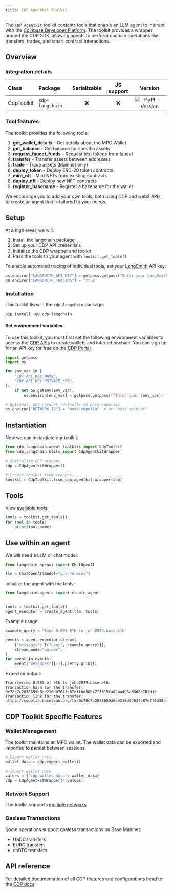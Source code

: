 ```yaml
---
title: CDP Agentkit Toolkit
---
```


The `CDP Agentkit` toolkit contains tools that enable an LLM agent to interact with the [Coinbase Developer Platform](https://docs.cdp.coinbase.com/). The toolkit provides a wrapper around the CDP SDK, allowing agents to perform onchain operations like transfers, trades, and smart contract interactions.

## Overview

### Integration details

| Class | Package | Serializable | JS support |  Version |
| :--- | :--- | :---: | :---: | :---: |
| CdpToolkit | `cdp-langchain` | ❌ | ❌ |  ![PyPI - Version](https://img.shields.io/pypi/v/cdp-langchain?style=flat-square&label=%20) |

### Tool features

The toolkit provides the following tools:

1. **get_wallet_details** - Get details about the MPC Wallet
2. **get_balance** - Get balance for specific assets
3. **request_faucet_funds** - Request test tokens from faucet
4. **transfer** - Transfer assets between addresses
5. **trade** - Trade assets (Mainnet only)
6. **deploy_token** - Deploy ERC-20 token contracts
7. **mint_nft** - Mint NFTs from existing contracts
8. **deploy_nft** - Deploy new NFT contracts
9. **register_basename** - Register a basename for the wallet

We encourage you to add your own tools, both using CDP and web2 APIs, to create an agent that is tailored to your needs.

## Setup

At a high-level, we will:

1. Install the langchain package
2. Set up your CDP API credentials
3. Initialize the CDP wrapper and toolkit
4. Pass the tools to your agent with `toolkit.get_tools()`

To enable automated tracing of individual tools, set your [LangSmith](https://docs.smith.langchain.com/) API key:

```python
os.environ["LANGSMITH_API_KEY"] = getpass.getpass("Enter your LangSmith API key: ")
os.environ["LANGSMITH_TRACING"] = "true"
```

### Installation

This toolkit lives in the `cdp-langchain` package:

```python
pip install -qU cdp-langchain
```

#### Set environment variables

To use this toolkit, you must first set the following environment variables to access the [CDP APIs](https://docs.cdp.coinbase.com/mpc-wallet/docs/quickstart) to create wallets and interact onchain. You can sign up for an API key for free on the [CDP Portal](https://cdp.coinbase.com/):

```python
import getpass
import os

for env_var in [
    "CDP_API_KEY_NAME",
    "CDP_API_KEY_PRIVATE_KEY",
]:
    if not os.getenv(env_var):
        os.environ[env_var] = getpass.getpass(f"Enter your {env_var}: ")

# Optional: Set network (defaults to base-sepolia)
os.environ["NETWORK_ID"] = "base-sepolia"  # or "base-mainnet"
```

## Instantiation

Now we can instantiate our toolkit:

```python
from cdp_langchain.agent_toolkits import CdpToolkit
from cdp_langchain.utils import CdpAgentkitWrapper

# Initialize CDP wrapper
cdp = CdpAgentkitWrapper()

# Create toolkit from wrapper
toolkit = CdpToolkit.from_cdp_agentkit_wrapper(cdp)
```

## Tools

View [available tools](#tool-features):

```python
tools = toolkit.get_tools()
for tool in tools:
    print(tool.name)
```

## Use within an agent

We will need a LLM or chat model:

```python
from langchain_openai import ChatOpenAI

llm = ChatOpenAI(model="gpt-4o-mini")
```

Initialize the agent with the tools:

```python
from langchain.agents import create_agent


tools = toolkit.get_tools()
agent_executor = create_agent(llm, tools)
```

Example usage:

```python
example_query = "Send 0.005 ETH to john2879.base.eth"

events = agent_executor.stream(
    {"messages": [("user", example_query)]},
    stream_mode="values",
)
for event in events:
    event["messages"][-1].pretty_print()
```

Expected output:

```
Transferred 0.005 of eth to john2879.base.eth.
Transaction hash for the transfer: 0x78c7c2878659a0de216d0764fc87eff0d38b47f3315fa02ba493a83d8e782d1e
Transaction link for the transfer: https://sepolia.basescan.org/tx/0x78c7c2878659a0de216d0764fc87eff0d38b47f3315fa02ba493a83d8e782d1
```

## CDP Toolkit Specific Features

### Wallet Management

The toolkit maintains an MPC wallet. The wallet data can be exported and imported to persist between sessions:

```python
# Export wallet data
wallet_data = cdp.export_wallet()

# Import wallet data
values = {"cdp_wallet_data": wallet_data}
cdp = CdpAgentkitWrapper(**values)
```

### Network Support

The toolkit supports [multiple networks](https://docs.cdp.coinbase.com/cdp-sdk/docs/networks)

### Gasless Transactions

Some operations support gasless transactions on Base Mainnet:

- USDC transfers
- EURC transfers
- cbBTC transfers

## API reference

For detailed documentation of all CDP features and configurations head to the [CDP docs](https://docs.cdp.coinbase.com/mpc-wallet/docs/welcome).
